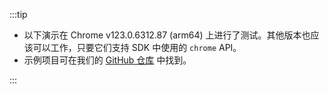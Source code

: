 :::tip

- 以下演示在 Chrome v123.0.6312.87 (arm64) 上进行了测试。其他版本也应该可以工作，只要它们支持 SDK 中使用的 `chrome` API。
- 示例项目可在我们的 [GitHub 仓库](https://github.com/logto-io/js/tree/HEAD/packages/chrome-extension-sample) 中找到。

:::
